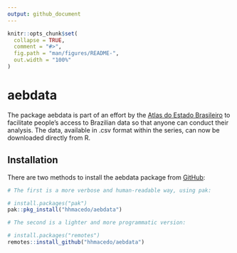 ```yaml
---
output: github_document
---
```


<!-- README.md is generated from README.Rmd. Please edit that file -->

```r
knitr::opts_chunk$set(
  collapse = TRUE,
  comment = "#>",
  fig.path = "man/figures/README-",
  out.width = "100%"
)
```

# aebdata

<!-- badges: start -->
<!-- badges: end -->

The package aebdata is part of an effort by the [Atlas do Estado Brasileiro](https://www.ipea.gov.br/atlasestado/) to facilitate people's access to Brazilian data so that anyone can conduct their analysis. The data, available in .csv format within the series, can now be downloaded directly from R.

## Installation

There are two methods to install the aebdata package from [GitHub](https://github.com/):

``` r
# The first is a more verbose and human-readable way, using pak:

# install.packages("pak")
pak::pkg_install("hhmacedo/aebdata")

# The second is a lighter and more programmatic version:

# install.packages("remotes")
remotes::install_github("hhmacedo/aebdata")
```
